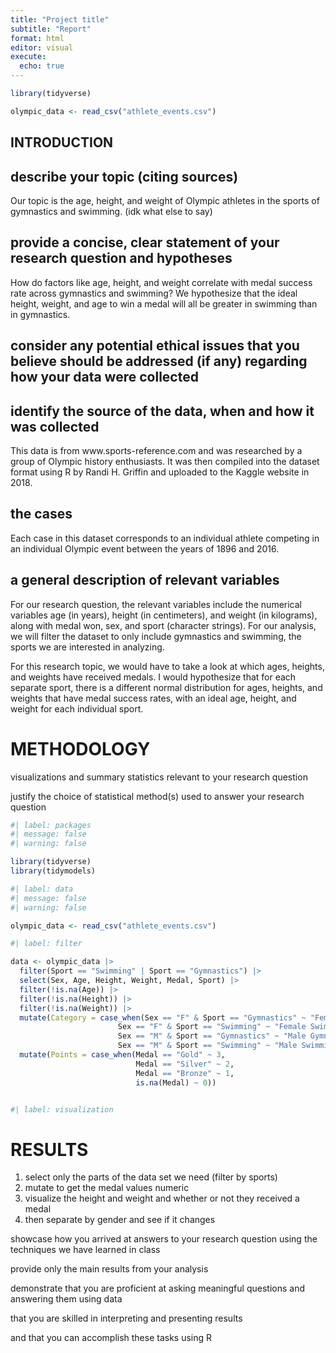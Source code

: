 ```yaml
---
title: "Project title"
subtitle: "Report"
format: html
editor: visual
execute:
  echo: true
---
```

```r
library(tidyverse)

olympic_data <- read_csv("athlete_events.csv")
```

## INTRODUCTION

## describe your topic (citing sources)

Our topic is the age, height, and weight of Olympic athletes in the sports of gymnastics and swimming. (idk what else to say)

## provide a concise, clear statement of your research question and hypotheses

How do factors like age, height, and weight correlate with medal success rate across gymnastics and swimming? We hypothesize that the ideal height, weight, and age to win a medal will all be greater in swimming than in gymnastics.

## consider any potential ethical issues that you believe should be addressed (if any) regarding how your data were collected

## identify the source of the data, when and how it was collected

This data is from www.sports-reference.com and was researched by a group of Olympic history enthusiasts. It was then compiled into the dataset format using R by Randi H. Griffin and uploaded to the Kaggle website in 2018.

## the cases

Each case in this dataset corresponds to an individual athlete competing in an individual Olympic event between the years of 1896 and 2016.

## a general description of relevant variables

For our research question, the relevant variables include the numerical variables age (in years), height (in centimeters), and weight (in kilograms), along with medal won, sex, and sport (character strings). For our analysis, we will filter the dataset to only include gymnastics and swimming, the sports we are interested in analyzing.

For this research topic, we would have to take a look at which ages, heights, and weights have received medals. I would hypothesize that for each separate sport, there is a different normal distribution for ages, heights, and weights that have medal success rates, with an ideal age, height, and weight for each individual sport.

# METHODOLOGY

visualizations and summary statistics relevant to your research question

justify the choice of statistical method(s) used to answer your research question

```r
#| label: packages
#| message: false
#| warning: false

library(tidyverse)
library(tidymodels)
```

```r
#| label: data
#| message: false
#| warning: false

olympic_data <- read_csv("athlete_events.csv")
```

```r
#| label: filter

data <- olympic_data |>
  filter(Sport == "Swimming" | Sport == "Gymnastics") |>
  select(Sex, Age, Height, Weight, Medal, Sport) |>
  filter(!is.na(Age)) |>
  filter(!is.na(Height)) |>
  filter(!is.na(Weight)) |>
  mutate(Category = case_when(Sex == "F" & Sport == "Gymnastics" ~ "Female Gymnastics",
                        Sex == "F" & Sport == "Swimming" ~ "Female Swimming",
                        Sex == "M" & Sport == "Gymnastics" ~ "Male Gymnastics",
                        Sex == "M" & Sport == "Swimming" ~ "Male Swimming")) |>
  mutate(Points = case_when(Medal == "Gold" ~ 3,
                            Medal == "Silver" ~ 2,
                            Medal == "Bronze" ~ 1,
                            is.na(Medal) ~ 0)) 



```

```r
#| label: visualization

```

# RESULTS

1.  select only the parts of the data set we need (filter by sports)
2.  mutate to get the medal values numeric
3.  visualize the height and weight and whether or not they received a medal
4.  then separate by gender and see if it changes

showcase how you arrived at answers to your research question using the techniques we have learned in class

provide only the main results from your analysis

demonstrate that you are proficient at asking meaningful questions and answering them using data

that you are skilled in interpreting and presenting results

and that you can accomplish these tasks using R
